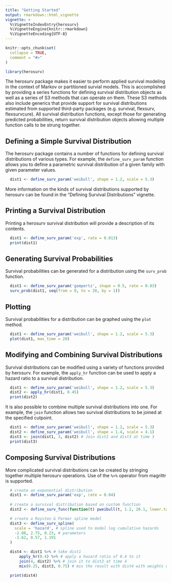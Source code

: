 ```yaml
---
title: "Getting Started"
output: rmarkdown::html_vignette
vignette: >
  %\VignetteIndexEntry{herosurv}
  %\VignetteEngine{knitr::rmarkdown}
  %\VignetteEncoding{UTF-8}
---
```


```r
knitr::opts_chunk$set(
  collapse = TRUE,
  comment = "#>"
)
```

```r
library(herosurv)
```

The herosurv package makes it easier to perform applied survival modeling in the context of Markov or partitioned survial models. This is accomplished by providing a series functions for defining survival distribution objects as well as a series of S3 methods that can operate on them. These S3 methods also include generics that provide support for survival distributions estimated from supported third-party packages (e.g. survival, flexsurv, flexsurvcure). All survival distribution functions, except those for generating predicted probabilities, return survival distribution objects allowing multiple function calls to be strung together.

## Defining a Simple Survival Distribution

The herosurv package contains a number of functions for defining survival distributions of various types. For example, the `define_surv_param` function allows you to define a parametric survival distribution of a given family with given parameter values.
```r
  dist1 <- define_surv_param('weibull', shape = 1.2, scale = 5.3)
```

More information on the kinds of survival distributions supported by herosurv can be found in the "Defining Survival Distributions" vignette.

## Printing a Survival Distribution

Printing a herosurv survival distribution will provide a description of its contents.

```r
  dist1 <- define_surv_param('exp', rate = 0.013)
  print(dist1)
```

## Generating Survival Probabilities

Survival probabilities can be generated for a distribution using the `surv_prob` function.

```r
  dist1 <- define_surv_param('gompertz', shape = 0.5, rate = 0.03)
  surv_prob(dist1, seq(from = 0, to = 20, by = 1))
```

## Plotting

Survival probabilities for a distribution can be graphed using the `plot` method.

```r
  dist1 <- define_surv_param('weibull', shape = 1.2, scale = 5.3)
  plot(dist1, max_time = 20)
```

## Modifying and Combining Survival Distributions

Survival distributions can be modified using a variety of functions provided by herosurv. For example, the `apply_hr` function can be used to apply a hazard ratio to a survival distribution.

```r
  dist1 <- define_surv_param('weibull', shape = 1.2, scale = 5.3)
  dist2 <- apply_hr(dist1, 0.45)
  print(dist2)
```

It is also possible to combine multiple survival distributions into one. For example, the `join` function allows two survival distributions to be joined at the specified cutpoint.

```r
  dist1 <- define_surv_param('weibull', shape = 1.2, scale = 5.3)
  dist2 <- define_surv_param('weibull', shape = 1.4, scale = 4.1)
  dist3 <- join(dist1, 3, dist2) # Join dist2 and dist3 at time 3
  print(dist3)
```

## Composing Survival Distributions

More complicated survival distributions can be created by stringing together multiple herosurv operations. Use of the `%>%` operator from magrittr is supported.

```r

  # create an exponential distribution
  dist1 <- define_surv_param('exp', rate = 0.04)
  
  # create a survival distribution based on custom function
  dist2 <- define_surv_func(function(t) pweibull(t, 1.2, 20.1, lower.tail = FALSE))

  # create a Royston & Parmar spline model
  dist3 <- define_surv_spline(
    scale = 'hazard', # spline used to model log cumulative hazards
    -2.08, 2.75, 0.23, # parameters
    -1.62, 0.57, 1.191
  )

  dist4 <- dist1 %>% # take dist1
      apply_hr(0.4) %>% # apply a hazard ratio of 0.4 to it
      join(4, dist2) %>% # join it to dist2 at time 4
      mix(0.25, dist3, 0.75) # mix the result with dist4 with weights of 25% and 75% respectively

  print(dist4)
```